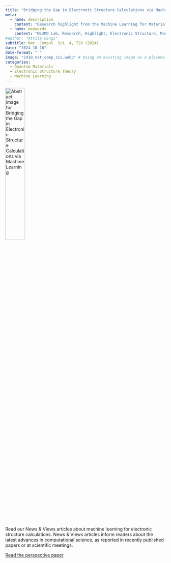 ```yaml
---
title: "Bridging the Gap in Electronic Structure Calculations via Machine Learning"
meta:
  - name: description
    content: "Research highlight from the Machine Learning for Materials Design (ML4MD) Lab: Bridging the Gap in Electronic Structure Calculations via Machine Learning."
  - name: keywords
    content: "ML4MD Lab, Research, Highlight, Electronic Structure, Machine Learning"
#author: "Attila Cangi"
subtitle: Nat. Comput. Sci. 4, 729 (2024)
date: "2024-10-10"
date-format: " "
image: "2410_nat_comp_sci.webp" # Using an existing image as a placeholder
categories:
  - Quantum Materials
  - Electronic Structure Theory
  - Machine Learning
---
```

![](2410_nat_comp_sci.webp){.overview alt="Abstract image for Bridging the Gap in Electronic Structure Calculations via Machine Learning" width="35%"}

Read our News & Views articles about machine learning for electronic structure calculations. News & Views articles inform readers about the latest advances in computational science, as reported in recently published papers or at scientific meetings.

[Read the perspective paper](https://doi.org/10.1038/s43588-024-00707-3){target="_blank"}
